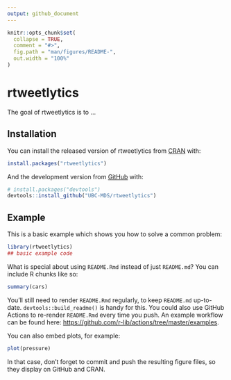```yaml
---
output: github_document
---
```


<!-- README.md is generated from README.Rmd. Please edit that file -->

```r
knitr::opts_chunk$set(
  collapse = TRUE,
  comment = "#>",
  fig.path = "man/figures/README-",
  out.width = "100%"
)
```

# rtweetlytics

<!-- badges: start -->
<!-- badges: end -->

The goal of rtweetlytics is to ...

## Installation

You can install the released version of rtweetlytics from [CRAN](https://CRAN.R-project.org) with:

``` r
install.packages("rtweetlytics")
```

And the development version from [GitHub](https://github.com/) with:

``` r
# install.packages("devtools")
devtools::install_github("UBC-MDS/rtweetlytics")
```
## Example

This is a basic example which shows you how to solve a common problem:

```r
library(rtweetlytics)
## basic example code
```

What is special about using `README.Rmd` instead of just `README.md`? You can include R chunks like so:

```r
summary(cars)
```

You'll still need to render `README.Rmd` regularly, to keep `README.md` up-to-date. `devtools::build_readme()` is handy for this. You could also use GitHub Actions to re-render `README.Rmd` every time you push. An example workflow can be found here: <https://github.com/r-lib/actions/tree/master/examples>.

You can also embed plots, for example:

```r
plot(pressure)
```

In that case, don't forget to commit and push the resulting figure files, so they display on GitHub and CRAN.

